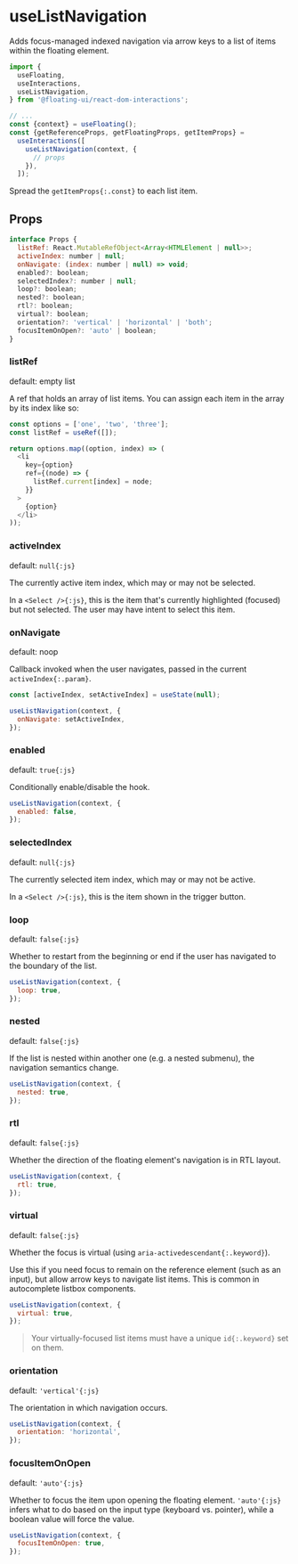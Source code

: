 # useListNavigation

Adds focus-managed indexed navigation via arrow keys to a list of
items within the floating element.

```js /useListNavigation/
import {
  useFloating,
  useInteractions,
  useListNavigation,
} from '@floating-ui/react-dom-interactions';

// ...
const {context} = useFloating();
const {getReferenceProps, getFloatingProps, getItemProps} =
  useInteractions([
    useListNavigation(context, {
      // props
    }),
  ]);
```

Spread the `getItemProps{:.const}` to each list item.

## Props

```js
interface Props {
  listRef: React.MutableRefObject<Array<HTMLElement | null>>;
  activeIndex: number | null;
  onNavigate: (index: number | null) => void;
  enabled?: boolean;
  selectedIndex?: number | null;
  loop?: boolean;
  nested?: boolean;
  rtl?: boolean;
  virtual?: boolean;
  orientation?: 'vertical' | 'horizontal' | 'both';
  focusItemOnOpen?: 'auto' | boolean;
}
```

### listRef

default: empty list

A ref that holds an array of list items. You can assign each item
in the array by its index like so:

```js
const options = ['one', 'two', 'three'];
const listRef = useRef([]);

return options.map((option, index) => (
  <li
    key={option}
    ref={(node) => {
      listRef.current[index] = node;
    }}
  >
    {option}
  </li>
));
```

### activeIndex

default: `null{:js}`

The currently active item index, which may or may not be
selected.

In a `<Select />{:js}`, this is the item that's currently
highlighted (focused) but not selected. The user may have intent
to select this item.

### onNavigate

default: noop

Callback invoked when the user navigates, passed in the current
`activeIndex{:.param}`.

```js
const [activeIndex, setActiveIndex] = useState(null);

useListNavigation(context, {
  onNavigate: setActiveIndex,
});
```

### enabled

default: `true{:js}`

Conditionally enable/disable the hook.

```js
useListNavigation(context, {
  enabled: false,
});
```

### selectedIndex

default: `null{:js}`

The currently selected item index, which may or may not be
active.

In a `<Select />{:js}`, this is the item shown in the trigger
button.

### loop

default: `false{:js}`

Whether to restart from the beginning or end if the user has
navigated to the boundary of the list.

```js
useListNavigation(context, {
  loop: true,
});
```

### nested

default: `false{:js}`

If the list is nested within another one (e.g. a nested submenu),
the navigation semantics change.

```js
useListNavigation(context, {
  nested: true,
});
```

### rtl

default: `false{:js}`

Whether the direction of the floating element's navigation is in
RTL layout.

```js
useListNavigation(context, {
  rtl: true,
});
```

### virtual

default: `false{:js}`

Whether the focus is virtual (using
`aria-activedescendant{:.keyword}`).

Use this if you need focus to remain on the reference element
(such as an input), but allow arrow keys to navigate list items.
This is common in autocomplete listbox components.

```js
useListNavigation(context, {
  virtual: true,
});
```

> Your virtually-focused list items must have a unique
> `id{:.keyword}` set on them.

### orientation

default: `'vertical'{:js}`

The orientation in which navigation occurs.

```js
useListNavigation(context, {
  orientation: 'horizontal',
});
```

### focusItemOnOpen

default: `'auto'{:js}`

Whether to focus the item upon opening the floating element.
`'auto'{:js}` infers what to do based on the input type (keyboard
vs. pointer), while a boolean value will force the value.

```js
useListNavigation(context, {
  focusItemOnOpen: true,
});
```
